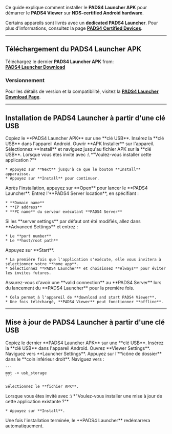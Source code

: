 Ce guide explique comment installer le **PADS4 Launcher APK** pour démarrer le **PADS4 Viewer** sur **NDS-certified Android hardware**.

<Note>Certains appareils sont livrés avec un **dedicated PADS4 Launcher**. Pour plus d'informations, consultez la page **[PADS4 Certified Devices](#)**.</Note>

***

## **Téléchargement du PADS4 Launcher APK**

Téléchargez le dernier **PADS4 Launcher APK** from:\
**[PADS4 Launcher Download](http://go.pads4.com/?fwlink=1004)**

### **Versionnement**

Pour les détails de version et la compatibilité, visitez la **[PADS4 Launcher Download Page](http://go.pads4.com/?fwlink=1004)**.

***

## **Installation de PADS4 Launcher à partir d'une clé USB**

<Steps>
  <Step title="Première étape">
    Copiez le **PADS4 Launcher APK** sur une **clé USB**.
  </Step>

  <Step title="Deuxième étape">
    Insérez la **clé USB** dans l'appareil Android.
  </Step>

  <Step title="Troisième étape">
    Ouvrir **APK Installer** sur l'appareil.
  </Step>

  <Step title="Étape Quatre">
    Sélectionnez **Install** et naviguez jusqu'au fichier APK sur la **clé USB**.
  </Step>

  <Step title="Étape Cinq">
    Lorsque vous êtes invité avec :\
    *"Voulez-vous installer cette application ?"*

    * Appuyez sur **Next** jusqu'à ce que le bouton **Install** apparaisse.
    * Appuyez sur **Install** pour continuer.
  </Step>

  <Step title="Étape Six">
    Après l'installation, appuyez sur **Open** pour lancer le **PADS4 Launcher**.
  </Step>

  <Step title="Étape Sept">
    Entrez l'**PADS4 Server location**, en spécifiant :

    * **Domain name**
    * **IP address**
    * **PC name** du serveur exécutant **PADS4 Server**
  </Step>

  <Step title="Étape Huit - *Optionnel*">
    Si les **server settings** par défaut ont été modifiés, allez dans **Advanced Settings** et entrez :

    * Le **port number**
    * Le **host/root path**
  </Step>

  <Step title="Étape Neuf">
    Appuyez sur **Start**.

    * La première fois que l'application s'exécute, elle vous invitera à sélectionner votre **home app**.
    * Sélectionnez **PADS4 Launcher** et choisissez **Always** pour éviter les invites futures.
  </Step>

  <Step title="Étape Dix">
    Assurez-vous d'avoir une **valid connection** au **PADS4 Server** lors du lancement du **PADS4 Launcher** pour la première fois.

    * Cela permet à l'appareil de **download and start PADS4 Viewer**.
    * Une fois téléchargé, **PADS4 Viewer** peut fonctionner **offline**.
  </Step>
</Steps>

***

## **Mise à jour de PADS4 Launcher à partir d'une clé USB**

<Steps>
  <Step title="Étape Un">
    Copiez le dernier **PADS4 Launcher APK** sur une **clé USB**.
  </Step>

  <Step title="Étape Deux">
    Insérez la **clé USB** dans l'appareil Android.
  </Step>

  <Step title="Étape Trois">
    Ouvrez **Viewer Settings**.
  </Step>

  <Step title="Étape Quatre">
    Naviguez vers **Launcher Settings**.
  </Step>

  <Step title="Étape Cinq">
    Appuyez sur l'**icône de dossier** dans le **coin inférieur droit**.
  </Step>

  <Step title="Étape Six">
    Naviguez vers :

    ```
    mnt -> usb_storage  
    ```

    Sélectionnez le **fichier APK**.
  </Step>

  <Step title="Étape Sept">
    Lorsque vous êtes invité avec :\
    *"Voulez-vous installer une mise à jour de cette application existante ?"*

    * Appuyez sur **Install**.
  </Step>

  <Step title="Étape Huit">
    Une fois l'installation terminée, le **PADS4 Launcher** redémarrera automatiquement.
  </Step>
</Steps>
